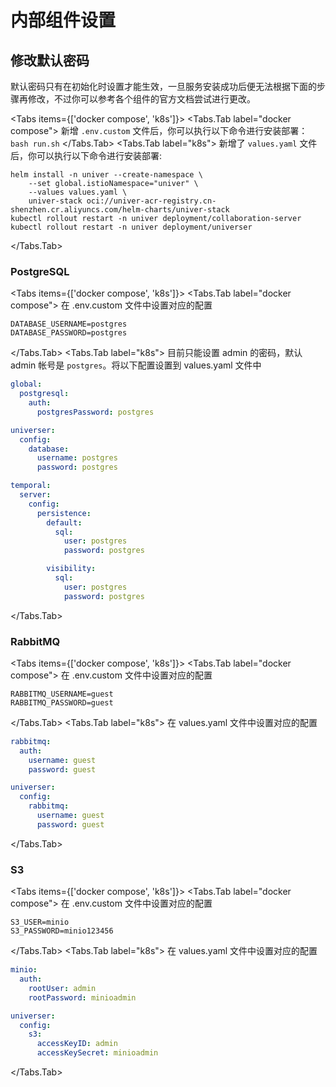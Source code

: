 
# 内部组件设置

## 修改默认密码

默认密码只有在初始化时设置才能生效，一旦服务安装成功后便无法根据下面的步骤再修改，不过你可以参考各个组件的官方文档尝试进行更改。

<Tabs items={['docker compose', 'k8s']}>
  <Tabs.Tab label="docker compose">
  新增 `.env.custom` 文件后，你可以执行以下命令进行安装部署： `bash run.sh`
  </Tabs.Tab>
  <Tabs.Tab label="k8s">
  新增了 `values.yaml` 文件后，你可以执行以下命令进行安装部署:
  
  ```shell
  helm install -n univer --create-namespace \
      --set global.istioNamespace="univer" \
      --values values.yaml \
      univer-stack oci://univer-acr-registry.cn-shenzhen.cr.aliyuncs.com/helm-charts/univer-stack
  kubectl rollout restart -n univer deployment/collaboration-server
  kubectl rollout restart -n univer deployment/universer
  ```
  </Tabs.Tab>
</Tabs>

### PostgreSQL

<Tabs items={['docker compose', 'k8s']}>
  <Tabs.Tab label="docker compose">
  在 .env.custom 文件中设置对应的配置

  ```properties
  DATABASE_USERNAME=postgres
  DATABASE_PASSWORD=postgres
  ```
  </Tabs.Tab>
  <Tabs.Tab label="k8s">
  目前只能设置 admin 的密码，默认 admin 帐号是 `postgres`。将以下配置设置到 values.yaml 文件中

  ```yaml
  global:
    postgresql:
      auth:
        postgresPassword: postgres

  universer:
    config:
      database:
        username: postgres
        password: postgres

  temporal:
    server:
      config:
        persistence:
          default:
            sql:
              user: postgres
              password: postgres

          visibility:
            sql:
              user: postgres
              password: postgres
  ```
  </Tabs.Tab>
</Tabs>

### RabbitMQ

<Tabs items={['docker compose', 'k8s']}>
  <Tabs.Tab label="docker compose">
  在 .env.custom 文件中设置对应的配置

  ```properties
  RABBITMQ_USERNAME=guest
  RABBITMQ_PASSWORD=guest
  ```
  </Tabs.Tab>
  <Tabs.Tab label="k8s">
  在 values.yaml 文件中设置对应的配置

  ```yaml
  rabbitmq:
    auth:
      username: guest
      password: guest
  
  universer:
    config:
      rabbitmq:
        username: guest
        password: guest
  ```
  </Tabs.Tab>
</Tabs>

### S3

<Tabs items={['docker compose', 'k8s']}>
  <Tabs.Tab label="docker compose">
  在 .env.custom 文件中设置对应的配置

  ```properties
  S3_USER=minio
  S3_PASSWORD=minio123456
  ```
  </Tabs.Tab>
  <Tabs.Tab label="k8s">
  在 values.yaml 文件中设置对应的配置

  ```yaml
  minio:
    auth:
      rootUser: admin
      rootPassword: minioadmin
  
  universer:
    config:
      s3:
        accessKeyID: admin
        accessKeySecret: minioadmin
  ```
  </Tabs.Tab>
</Tabs>
